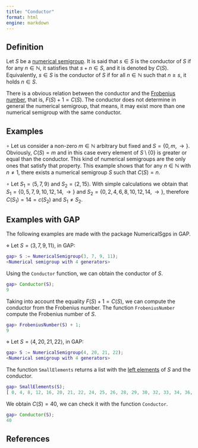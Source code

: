 ```yaml
---
title: "Conductor"
format: html
engine: markdown
---
```


## Definition

Let $S$ be a [numerical semigroup](Numerical-semigroup.qmd). It is said that $s \in S$ is the conductor of $S$ if for any $n \in \mathbb{N}$, it satisfies that $s + n \in S$, and it is denoted by $C(S)$. Equivalently, $s \in S$ is the conductor of $S$ if for all $n \in \mathbb{N}$ such that $n \ge s$, it holds $n \in S$.

There is a obvious relation between the conductor and the [Frobenius number](Frobenius-number.qmd), that is, $F(S) + 1 = C(S)$. The conductor does not determine in general the numerical semigroup, that means, it may exist more than one numerical semigroup with the same conductor.

## Examples

$\circ$ Let us consider a non-zero $m \in \mathbb{N}$ arbitrary but fixed and $S = \{0, m, \rightarrow\}$. Obviously, $C(S) = m$ and in this case every element of $S \setminus \{0\}$ is greater or equal than the conductor. This kind of numerical semigroups are the only ones that satisfy that property. This example shows that for any $n \in \mathbb{N}$ with $n \ne 1$, there exists a numerical semigroup $S$ such that $C(S) = n$.

$\circ$ Let $S_1 = \langle 5, 7, 9 \rangle$ and $S_2 = \langle 2, 15 \rangle$. With simple calculations we obtain that $S_1 = \{0, 5, 7, 9, 10, 12, 14, \rightarrow \}$ and $S_2 = \{0, 2,4,6,8,10,12,14, \rightarrow\}$, therefore $C(S_1) = 14 = c(S_2)$ and $S_1 \ne S_2$.

## Examples with GAP

The following examples are made with the package NumericalSgps in GAP.

$\diamond$ Let $S = \langle 3, 7, 9, 11 \rangle$, in GAP:

``` gap
gap> S := NumericalSemigroup(3, 7, 9, 11);
<Numerical semigroup with 4 generators>
```

Using the `Conductor` function, we can obtain the conductor of $S$.

``` gap
gap> Conductor(S);
9
```

Taking into account the equality $F(S) + 1 = C(S)$, we can compute the conductor from the Frobenius number. The function `FrobeniusNumber` compute the Frobenius number of $S$.

``` gap
gap> FrobeniusNumber(S) + 1;
9
```

$\diamond$ Let $S = \langle 4, 20, 21, 22 \rangle$, in GAP:

``` gap
gap> S := NumericalSemigroup(4, 20, 21, 22);
<Numerical semigroup with 4 generators>
```

The function `SmallElements` returns a list with the [left elements](Left-elements.qmd) of $S$ and the conductor.

``` gap
gap> SmallElements(S);
[ 0, 4, 8, 12, 16, 20, 21, 22, 24, 25, 26, 28, 29, 30, 32, 33, 34, 36, 37, 38, 40 ]
```

We obtain $C(S) = 40$, we can check it with the function `Conductor`.

``` gap
gap> Conductor(S);
40
```

## References
